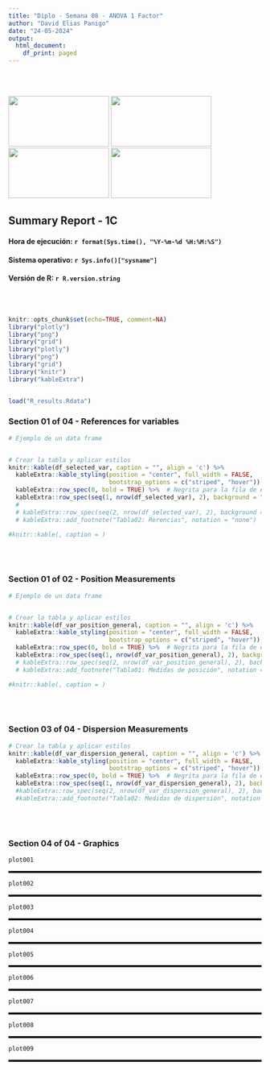 ```yaml
---
title: "Diplo - Semana 08 - ANOVA 1 Factor"
author: "David Elias Panigo"
date: "24-05-2024"
output:
  html_document:
    df_print: paged
---
```


<br>
<br>
<script>
document.addEventListener('DOMContentLoaded', function() {
  var title = document.querySelector('h1.title');
  var author = document.querySelector('.author');
  var date = document.querySelector('.date');
  
  title.style.display = 'none';
  author.style.display = 'none';
  date.style.display = 'none';
});
</script>

<div class="image-container">
  <img src="logo_01_unc_mod.png"      class="inline-image" width="200"  height="100">
  <img src="logo_02_fcefyn_mod.png"   class="inline-image" width="200"  height="100">
  <img src="logo_03_efadoc_mod.png"   class="inline-image" width="200"  height="100">
  <img src="logo_04_rscience_mod.png" class="inline-image" width="200"  height="100">
</div>

## Summary Report - 1C

#### Hora de ejecución: `r format(Sys.time(), "%Y-%m-%d %H:%M:%S")`
#### Sistema operativo: `r Sys.info()["sysname"]`
#### Versión de R: `r R.version.string`
<!-- #### Versión de RStudio: `r RStudio.Version()$version` -->


<br>
<br>


```r
knitr::opts_chunk$set(echo=TRUE, comment=NA)
library("plotly")
library("png")
library("grid")
library("plotly")
library("png")
library("grid")
library("knitr")
library("kableExtra")


load("R_results.Rdata")
```





### Section 01 of 04 - References for variables
```r


# Ejemplo de un data frame


# Crear la tabla y aplicar estilos
knitr::kable(df_selected_var, caption = "", align = 'c') %>%
  kableExtra::kable_styling(position = "center", full_width = FALSE, 
                            bootstrap_options = c("striped", "hover")) %>%
  kableExtra::row_spec(0, bold = TRUE) %>%  # Negrita para la fila de encabezado
  kableExtra::row_spec(seq(1, nrow(df_selected_var), 2), background = "lightblue") #%>%  # Color para filas impares
  # 
  # kableExtra::row_spec(seq(2, nrow(df_selected_var), 2), background = "lightgreen") %>%  # Color para filas pares
  # kableExtra::add_footnote("Tabla02: Rerencias", notation = "none")

#knitr::kable(, caption = )
```
<br>
<br>



### Section 01 of 02 - Position Measurements
```r


# Ejemplo de un data frame


# Crear la tabla y aplicar estilos
knitr::kable(df_var_position_general, caption = "", align = 'c') %>%
  kableExtra::kable_styling(position = "center", full_width = FALSE, 
                            bootstrap_options = c("striped", "hover")) %>%
  kableExtra::row_spec(0, bold = TRUE) %>%  # Negrita para la fila de encabezado
  kableExtra::row_spec(seq(1, nrow(df_var_position_general), 2), background = "lightblue") #%>%  # Color para filas impares
  # kableExtra::row_spec(seq(2, nrow(df_var_position_general), 2), background = "lightgreen") %>%  # Color para filas pares
  # kableExtra::add_footnote("Tabla01: Medidas de posición", notation = "none")

#knitr::kable(, caption = )
```
<br>
<br>

### Section 03 of 04 - Dispersion Measurements
```r
# Crear la tabla y aplicar estilos
knitr::kable(df_var_dispersion_general, caption = "", align = 'c') %>%
  kableExtra::kable_styling(position = "center", full_width = FALSE, 
                            bootstrap_options = c("striped", "hover")) %>%
  kableExtra::row_spec(0, bold = TRUE) %>%  # Negrita para la fila de encabezado
  kableExtra::row_spec(seq(1, nrow(df_var_dispersion_general), 2), background = "lightblue")# %>%  # Color para filas impares
  #kableExtra::row_spec(seq(2, nrow(df_var_dispersion_general), 2), background = "lightgreen") %>%  # Color para filas pares
  #kableExtra::add_footnote("Tabla02: Medidas de dispersión", notation = "none")

```
<br>
<br>


### Section 04 of 04 - Graphics
```r


plot001
```


<hr style="border-top: 3px solid black;">


```r


plot002
```


<hr style="border-top: 3px solid black;">

```r


plot003
```


<hr style="border-top: 3px solid black;">


```r


plot004
```


<hr style="border-top: 3px solid black;">

```r


plot005
```


<hr style="border-top: 3px solid black;">

```r


plot006
```


<hr style="border-top: 3px solid black;">


```r


plot007
```


<hr style="border-top: 3px solid black;">


```r


plot008
```


<hr style="border-top: 3px solid black;">


```r


plot009
```


<hr style="border-top: 3px solid black;">




